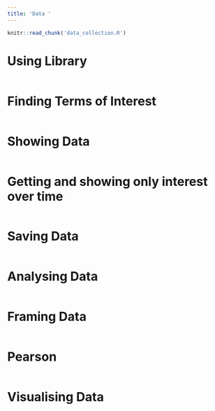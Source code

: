 ```yaml
---
title: 'Data '
---
```


```r
knitr::read_chunk('data_collection.R')
```

# Using Library
```r
```
# Finding Terms of Interest
```r
```
# Showing Data
```r
```
# Getting and showing only interest over time
```r
```
# Saving Data
```r
```


# Analysing Data
```r

```


# Framing Data
```r

```

# Pearson
```r

```

# Visualising Data
```r

```




